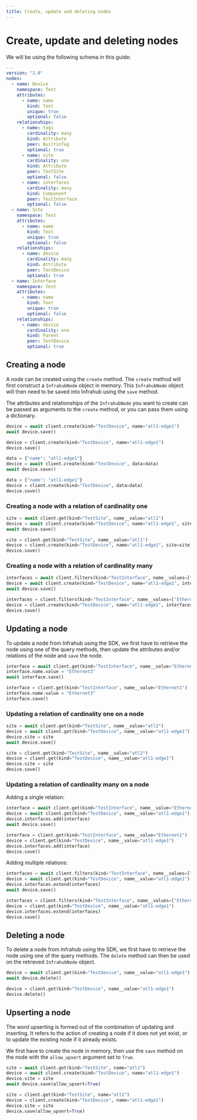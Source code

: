 ```yaml
---
title: Create, update and deleting nodes
---
```


# Create, update and deleting nodes

We will be using the following schema in this guide:

```yaml
---
version: "1.0"
nodes:
  - name: Device
    namespace: Test
    attributes:
      - name: name
        kind: Text
        unique: true
        optional: false
    relationships:
      - name: tags
        cardinality: many
        kind: Attribute
        peer: BuiltinTag
        optional: true
      - name: site
        cardinality: one
        kind: Attribute
        peer: TestSite
        optional: false
      - name: interfaces
        cardinality: many
        kind: Component
        peer: TestInterface
        optional: false
  - name: Site
    namespace: Test
    attributes:
      - name: name
        kind: Text
        unique: true
        optional: false
    relationships:
      - name: device
        cardinality: many
        kind: Attribute
        peer: TestDevice
        optional: true
  - name: Interface
    namespace: Test
    attributes:
      - name: name
        kind: Text
        unique: true
        optional: false
    relationships:
      - name: device
        cardinality: one
        kind: Parent
        peer: TestDevice
        optional: true
```

## Creating a node

A node can be created using the `create` method. The `create` method will first construct a `InfrahubNode` object in memory. This `InfrahubNode` object will then need to be saved into Infrahub using the `save` method.

The attributes and relationships of the `InfrahubNode` you want to create can be passed as arguments to the `create` method, or you can pass them using a dictionary.

<Tabs groupId="async-sync">
  <TabItem value="Async" default>

  ```python
  device = await client.create(kind="TestDevice", name="atl1-edge1")
  await device.save()
  ```

  </TabItem>
  <TabItem value="Sync" default>

  ```python
  device = client.create(kind="TestDevice", name="atl1-edge1")
  device.save()
  ```

  </TabItem>
</Tabs>

<Tabs groupId="async-sync">
  <TabItem value="Async" default>

  ```python
  data = {"name": "atl1-edge1"}
  device = await client.create(kind="TestDevice", data=data)
  await device.save()
  ```

  </TabItem>
  <TabItem value="Sync" default>

  ```python
  data = {"name": "atl1-edge1"}
  device = client.create(kind="TestDevice", data=data)
  device.save()
  ```

  </TabItem>
</Tabs>

### Creating a node with a relation of cardinality one

<Tabs groupId="async-sync">
  <TabItem value="Async" default>

  ```python
  site = await client.get(kind="TestSite", name__value="atl1")
  device = await client.create(kind="TestDevice", name="atl1-edge1", site=site)
  await device.save()
  ```

  </TabItem>
  <TabItem value="Sync" default>

  ```python
  site = client.get(kind="TestSite", name__value="atl1")
  device = client.create(kind="TestDevice", name="atl1-edge1", site=site)
  device.save()
  ```

  </TabItem>
</Tabs>

### Creating a node with a relation of cardinality many

<Tabs groupId="async-sync">
  <TabItem value="Async" default>

  ```python
  interfaces = await client.filters(kind="TestInterface", name__values=["Ethernet1", "Ethernet2"])
  device = await client.create(kind="TestDevice", name="atl1-edge1", interfaces=interfaces)
  await device.save()
  ```

  </TabItem>
  <TabItem value="Sync" default>

  ```python
  interfaces = client.filters(kind="TestInterface", name__values=["Ethernet1", "Ethernet2"])
  device = client.create(kind="TestDevice", name="atl1-edge1", interfaces=interfaces)
  device.save()
  ```

  </TabItem>
</Tabs>

## Updating a node

To update a node from Infrahub using the SDK, we first have to retrieve the node using one of the query methods, then update the attributes and/or relations of the node and `save` the node.

<Tabs groupId="async-sync">
  <TabItem value="Async" default>

  ```python
  interface = await client.get(kind="TestInterface", name__value="Ethernet1")
  interface.name.value = "Ethernet3"
  await interface.save()
  ```

  </TabItem>
  <TabItem value="Sync" default>

  ```python
  interface = client.get(kind="TestInterface", name__value="Ethernet1")
  interface.name.value = "Ethernet3"
  interface.save()
  ```

  </TabItem>
</Tabs>

### Updating a relation of cardinality one on a node

<Tabs groupId="async-sync">
  <TabItem value="Async" default>

  ```python
  site = await client.get(kind="TestSite", name__value="atl2")
  device = await client.get(kind="TestDevice", name__value="atl1-edge1")
  device.site = site
  await device.save()
  ```

  </TabItem>
  <TabItem value="Sync" default>

  ```python
  site = client.get(kind="TestSite", name__value="atl2")
  device = client.get(kind="TestDevice", name__value="atl1-edge1")
  device.site = site
  device.save()
  ```

  </TabItem>
</Tabs>

### Updating a relation of cardinality many on a node

Adding a single relation:
<Tabs groupId="async-sync">
  <TabItem value="Async" default>

  ```python
  interface = await client.get(kind="TestInterface", name__value="Ethernet1")
  device = await client.get(kind="TestDevice", name__value="atl1-edge1")
  device.interfaces.add(interface)
  await device.save()
  ```

  </TabItem>
  <TabItem value="Sync" default>

  ```python
  interface = client.get(kind="TestInterface", name__value="Ethernet1")
  device = client.get(kind="TestDevice", name__value="atl1-edge1")
  device.interfaces.add(interface)
  device.save()
  ```

  </TabItem>
</Tabs>

Adding multiple relations:
<Tabs groupId="async-sync">
  <TabItem value="Async" default>

  ```python
  interfaces = await client.filters(kind="TestInterface", name__values=["Ethernet1", "Ethernet2"])
  device = await client.get(kind="TestDevice", name__value="atl1-edge1")
  device.interfaces.extend(interfaces)
  await device.save()
  ```

  </TabItem>
  <TabItem value="Sync" default>

  ```python
  interfaces = client.filters(kind="TestInterface", name__values=["Ethernet1", "Ethernet2"])
  device = client.get(kind="TestDevice", name__value="atl1-edge1")
  device.interfaces.extend(interfaces)
  device.save()
  ```

  </TabItem>
</Tabs>

## Deleting a node

To delete a node from Infrahub using the SDK, we first have to retrieve the node using one of the query methods. The `delete` method can then be used on the retrieved `InfrahubNode` object.

<Tabs groupId="async-sync">
  <TabItem value="Async" default>

  ```python
  device = await client.get(kind="TestDevice", name__value="atl1-edge1")
  await device.delete()
  ```

  </TabItem>
  <TabItem value="Sync" default>

  ```python
  device = client.get(kind="TestDevice", name__value="atl1-edge1")
  device.delete()
  ```

  </TabItem>
</Tabs>

## Upserting a node

The word upserting is formed out of the combination of updating and inserting. It refers to the action of creating a node if it does not yet exist, or to update the existing node if it already exists.

We first have to create the node in memory, then use the `save` method on the node with the `allow_upsert` argument set to `True`.

<Tabs groupId="async-sync">
   <TabItem value="Async" default>

   ```python
   site = await client.get(kind="TestSite", name="atl1")
   device = await client.create(kind="TestDevice", name="atl1-edge1")
   device.site = site
   await device.save(allow_upsert=True)
   ```

   </TabItem>
   <TabItem value="Sync" default>

   ```python
   site = client.get(kind="TestSite", name="atl1")
   device = client.create(kind="TestDevice", name="atl1-edge1")
   device.site = site
   device.save(allow_upsert=True)
   ```

   </TabItem>
 </Tabs>
